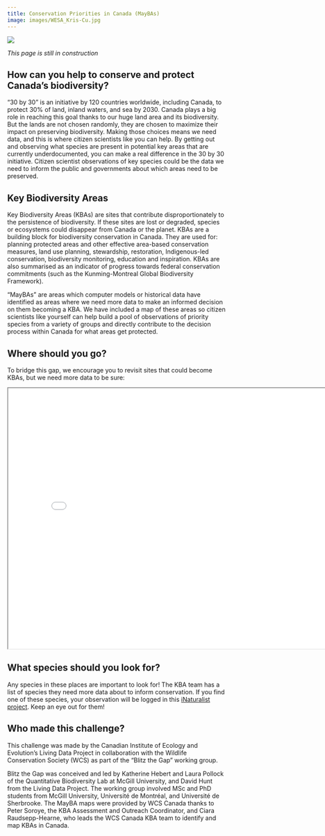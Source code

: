 ```yaml
---
title: Conservation Priorities in Canada (MayBAs)
image: images/WESA_Kris-Cu.jpg
---
```


![](images/KBA-photos-by-Amanda-Bichel.jpg)

_This page is still in construction_

## How can you help to conserve and protect Canada’s biodiversity?

“30 by 30” is an initiative by 120 countries worldwide, including Canada, to protect 30% of land, inland waters, and sea by 2030. Canada plays a big role in reaching this goal thanks to our huge land area and its biodiversity. But the lands are not chosen randomly, they are chosen to maximize their impact on preserving biodiversity. Making those choices means we need data, and this is where citizen scientists like you can help. By getting out and observing what species are present in potential key areas that are currently underdocumented, you can make a real difference in the 30 by 30 initiative. Citizen scientist observations of key species could be the data we need to inform the public and governments about which areas need to be preserved.

## Key Biodiversity Areas

Key Biodiversity Areas (KBAs) are sites that contribute disproportionately to the persistence of biodiversity. If these sites are lost or degraded, species or ecosystems could disappear from Canada or the planet. KBAs are a building block for biodiversity conservation in Canada. They are used for: planning protected areas and other effective area-based conservation measures, land use planning, stewardship, restoration, Indigenous-led conservation, biodiversity monitoring, education and inspiration. KBAs are also summarised as an indicator of progress towards federal conservation commitments (such as the Kunming-Montreal Global Biodiversity Framework).

“MayBAs” are areas which computer models or historical data have identified as areas where we need more data to make an informed decision on them becoming a KBA. We have included a map of these areas so citizen scientists like yourself can help build a pool of observations of priority species from a variety of groups and directly contribute to the decision process within Canada for what areas get protected. 

## Where should you go?

To bridge this gap, we encourage you to revisit sites that could become KBAs, but we need more data to be sure:

```{=html}
<iframe width="800" height="600" src="maps/challenge_mayBA_map.html" title="MayBAs in Canada"></iframe>
```

## What species should you look for?

Any species in these places are important to look for! The KBA team has a list of species they need more data about to inform conservation. If you find one of these species, your observation will be logged in this [iNaturalist project](https://inaturalist.ca/projects/maybas-conservation-priorities-in-canada). Keep an eye out for them!

## Who made this challenge?

This challenge was made by the Canadian Institute of Ecology and Evolution’s Living Data Project in collaboration with the Wildlife Conservation Society (WCS) as part of the “Blitz the Gap” working group.

Blitz the Gap was conceived and led by Katherine Hebert and Laura Pollock of the Quantitative Biodiversity Lab at McGill University, and David Hunt from the Living Data Project. The working group involved MSc and PhD students from McGill University, Université de Montréal, and Université de Sherbrooke. The MayBA maps were provided by WCS Canada thanks to Peter Soroye, the KBA Assessment and Outreach Coordinator, and Ciara Raudsepp-Hearne, who leads the WCS Canada KBA team to identify and map KBAs in Canada. 